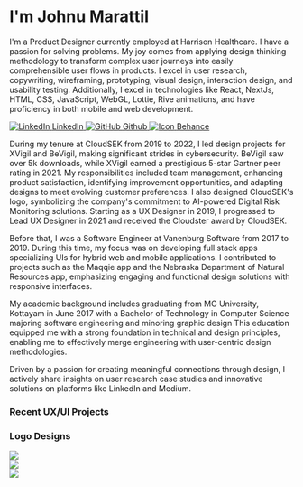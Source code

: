 # I'm Johnu Marattil

I'm a Product Designer currently employed at Harrison Healthcare. I have a passion for 
solving problems. My joy comes from applying design thinking methodology to transform complex 
user journeys into easily comprehensible user flows in products.  I excel in user research, 
copywriting, wireframing, prototyping, visual design, interaction design, and usability testing. 
Additionally, I excel in technologies like React, NextJs, HTML, CSS, JavaScript, 
WebGL, Lottie, Rive animations, and have proficiency in both mobile and web development.


<div style={{ display: 'flex', flexDirection: 'row', gap: '12px', margin: '32px 0'}}>
<a href="https://www.linkedin.com/in/johnumarattil" target="_blank" style={{ display: 'inline-flex', alignItems: 'center', backgroundColor: '#333', color: 'white', padding: '10px 12px', borderRadius: '5px', textDecoration: 'none', fontWeight: 'bold' }}>
  <img src="https://onedrive.live.com/embed?resid=1656BB0C87C6BA8%21256838&authkey=%21AJf9uX8iJ9rcgAE&width=50&height=50" alt="LinkedIn" style={{ width: '24px', height: '24px', marginRight: '10px' }} />
  <span>LinkedIn</span>
</a>
<a href="https://github.com/johnumarattilbb" target="_blank" style={{ display: 'inline-flex', alignItems: 'center', backgroundColor: '#333', color: 'white', padding: '10px 12px', borderRadius: '5px', textDecoration: 'none', fontWeight: 'bold' }}>
    <img src="https://onedrive.live.com/embed?resid=1656BB0C87C6BA8%21256837&authkey=%21APZFASAmNeUf2T0&width=24&height=24" alt="GitHub" style={{ width: '24px', height: '24px', marginRight: '10px' }} />
    <span>Github</span>
</a>
<a href="https://www.behance.net/johnumarattil" target="_blank" style={{ display: 'inline-flex', alignItems: 'center', backgroundColor: '#333', color: 'white', padding: '10px 12px', borderRadius: '5px', textDecoration: 'none', fontWeight: 'bold' }}>
    <img src="https://onedrive.live.com/embed?resid=1656BB0C87C6BA8%21256836&authkey=%21APo9xgSBxTT9Pfo&width=1500&height=1500" alt="Icon" style={{ width: '24px', height: '24px', marginRight: '10px' }} />
    <span>Behance</span>
</a>
</div>

During my tenure at CloudSEK from 2019 to 2022, I led design projects for XVigil and 
BeVigil, making significant strides in cybersecurity. BeVigil saw over 5k downloads, while 
XVigil earned a prestigious 5-star Gartner peer rating in 2021. My responsibilities included 
team management, enhancing product satisfaction, identifying improvement opportunities, and adapting designs 
to meet evolving customer preferences. I also designed CloudSEK's logo, symbolizing the 
company's commitment to AI-powered Digital Risk Monitoring solutions. Starting as a UX 
Designer in 2019, I progressed to Lead UX Designer in 2021 and received the Cloudster award by CloudSEK.

Before that, I was a Software Engineer at Vanenburg Software from 2017 to 2019.
During this time, my focus was on developing full stack apps specializing UIs for hybrid web and mobile applications.
I contributed to projects such as the Maqqie app and the Nebraska Department of Natural Resources app, emphasizing engaging and functional design solutions with responsive interfaces.

My academic background includes graduating from MG University, Kottayam in June 2017 with a
Bachelor of Technology in Computer Science majoring software engineering and minoring graphic design This 
education equipped me with a strong foundation in technical and design principles, enabling 
me to effectively merge engineering with user-centric design methodologies.

Driven by a passion for creating meaningful connections through design, I actively share 
insights on user research case studies and innovative solutions on platforms like LinkedIn 
and Medium. 

### Recent UX/UI Projects

<div className="flex flex-col gap-3 mt-4">
<BleedingBanner src="https://onedrive.live.com/embed?resid=1656BB0C87C6BA8%21256912&authkey=%21ANBSWRdo-8z2KzY&width=1863&height=1152" alt="Landscape 1" navigateTo="/projects/coins" />
  <BleedingBanner src="https://onedrive.live.com/embed?resid=1656BB0C87C6BA8%21254170&authkey=%21ADIESsh0BA0QDKk&width=1600&height=398" alt="Landscape 2" navigateTo="/projects/bevigil" />
  <BleedingBanner src="https://onedrive.live.com/embed?resid=1656BB0C87C6BA8%21254171&authkey=%21ANUrQEJQRLbdAJA&width=1600&height=398" alt="Landscape 1" navigateTo="/projects/xvigil" />
  <BleedingBanner src="https://onedrive.live.com/embed?resid=1656BB0C87C6BA8%21256873&authkey=%21AOwRjhAEeVobaEo&width=1600&height=398" alt="Landscape 3" navigateTo="/projects/manifesto" />
  <BleedingBanner src="https://onedrive.live.com/embed?resid=1656BB0C87C6BA8%21256886&authkey=%21APYoRFnj-lc8QN8&width=1600&height=539" alt="Landscape 4" navigateTo="/projects/maqqie" />
</div>

### Logo Designs
<Bleed>
<div style={{ display: 'flex', gap: 16 ,flexDirection: 'row', marginTop: '12px' }}>
    <div style={{ width: '33%', height: '0', paddingTop: '33%', position: 'relative' }}>
        <img
            src="https://onedrive.live.com/embed?resid=1656BB0C87C6BA8%21254173&authkey=%21AHXWxG8q6XuwUjk&width=450&height=450"
            style={{ position: 'absolute', top: 0, left: 0, width: '100%', height: '100%', objectFit: 'contain' }}
        />
  </div>
  <div style={{ width: '33%', height: '0', paddingTop: '33%', position: 'relative' }}>
        <img
            src="https://onedrive.live.com/embed?resid=1656BB0C87C6BA8%21254174&authkey=%21APvFAtaAL4KI_Bc&width=407&height=395"
            style={{ position: 'absolute', top: 0, left: 0, width: '100%', height: '100%', objectFit: 'contain' }}
        />
  </div>
  <div style={{ width: '33%', height: '0', paddingTop: '33%', position: 'relative' }}>
        <img
            src="https://onedrive.live.com/embed?resid=1656BB0C87C6BA8%21254175&authkey=%21AOerveYkoCd-mS8&width=901&height=887"
            style={{ position: 'absolute', top: 0, left: 0, width: '100%', height: '100%', objectFit: 'contain' }}
        />
  </div>
</div>
</Bleed>